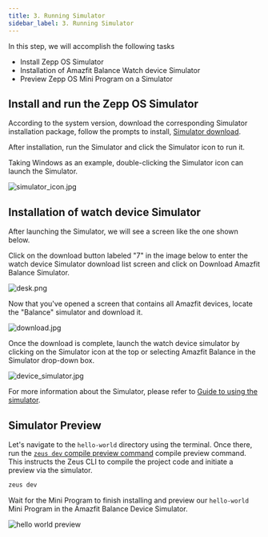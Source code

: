 ```yaml
---
title: 3. Running Simulator
sidebar_label: 3. Running Simulator
---
```


In this step, we will accomplish the following tasks

- Install Zepp OS Simulator
- Installation of Amazfit Balance Watch device Simulator
- Preview Zepp OS Mini Program on a Simulator

## Install and run the Zepp OS Simulator

According to the system version, download the corresponding Simulator installation package, follow the prompts to install, [Simulator download](../tools/simulator/download.md).

After installation, run the Simulator and click the Simulator icon to run it.

Taking Windows as an example, double-clicking the Simulator icon can launch the Simulator.

![simulator_icon.jpg](/img/simulator/simulator_icon.jpg)

## Installation of watch device Simulator

After launching the Simulator, we will see a screen like the one shown below.

Click on the download button labeled "7" in the image below to enter the watch device Simulator download list screen and click on Download Amazfit Balance Simulator.

![desk.png](/img/simulator/interface.png)

Now that you've opened a screen that contains all Amazfit devices, locate the "Balance" simulator and download it.

![download.jpg](/img/docs/quick-start/simulator_download.jpg)

Once the download is complete, launch the watch device simulator by clicking on the Simulator icon at the top or selecting Amazfit Balance in the Simulator drop-down box.

![device_simulator.jpg](/img/docs/quick-start/simulator_run.jpg)

For more information about the Simulator, please refer to [Guide to using the simulator](../../guides/tools/simulator/index.md).

## Simulator Preview

Let's navigate to the `hello-world` directory using the terminal. Once there, run the [`zeus dev` compile preview command](../../guides/tools/cli/index.md#zeus-preview-compilation-preview-real-machine) compile preview command. This instructs the Zeus CLI to compile the project code and initiate a preview via the simulator.

```sh
zeus dev
```

Wait for the Mini Program to finish installing and preview our `hello-world` Mini Program in the Amazfit Balance Device Simulator.

![hello world preview](/img/docs/quick-start/simulator_project_preview.jpg)
